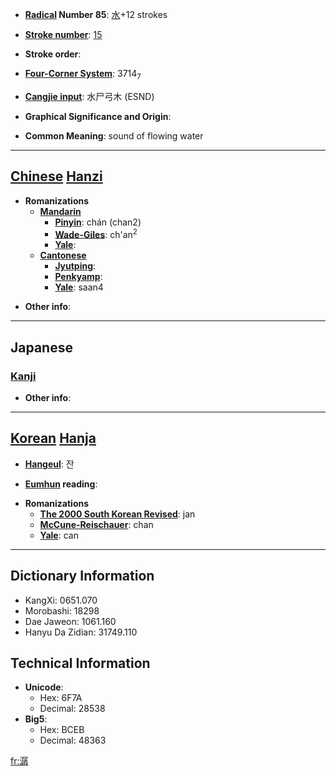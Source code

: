 * '''[[Wiktionary:Chinese radical index| Radical]] Number 85''': [[Wiktionary:Chinese radical index 水|水]]+12 strokes

* '''[[Wiktionary:Chinese total strokes index|Stroke number]]''': [[Wiktionary:Chinese total strokes index 15|15]]

* '''Stroke order''': 

* '''[[Wiktionary:Chinese four corner index|Four-Corner System]]''': 3714<sub>7</sub>

* '''[[Wiktionary:Chinese Cangjie index|Cangjie input]]''': 水尸弓木 (ESND)

* '''Graphical Significance and Origin''': 

* '''Common Meaning''': sound of flowing water

----

== [[Chinese]] [[Hanzi]] ==

* '''Romanizations'''
** '''[[Mandarin]]'''
*** '''[[Pinyin]]''': chán (chan2)
*** '''[[Wade-Giles]]''': ch'an<sup>2</sup>
*** '''[[Yale]]''': 
** '''[[Cantonese]]'''
*** '''[[Jyutping]]''':
*** '''[[Penkyamp]]''': 
*** '''[[Yale]]''': saan4

* '''Other info''': 

----

==Japanese==
===[[Kanji]]===
{{kanji|on readings=[[さん]] (san), [[せん]] (sen)|kun readings=}}

* '''Other info''':  

----

== [[Korean]] [[Hanja]] ==

* '''[[Hangeul]]''': 잔

* '''[[Eumhun]] reading''': 

* '''Romanizations'''
** '''[[The 2000 South Korean Revised Romanization|The 2000 South Korean Revised]]''': jan
** '''[[McCune-Reischauer]]''': chan
** '''[[Yale]]''': can

----

== Dictionary Information ==

* KangXi: 0651.070
* Morobashi: 18298
* Dae Jaweon: 1061.160
* Hanyu Da Zidian: 31749.110

== Technical Information ==

* '''Unicode''':
** Hex: 6F7A
** Decimal: 28538
* '''Big5''':
** Hex: BCEB
** Decimal: 48363

[[fr:潺]]